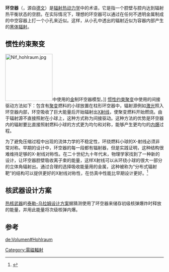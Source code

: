 {{noteTA
|G1=Physics
}}
'''环空器'''（{{lang-en|Hohlraum}}，源自[[德文|德文]]）是[[辐射|辐射]][[热动力学|热动力学]]中的术语，它是指一个腔壁与腔内达到辐射热平衡状态的空腔。在实际情况下，理想的环空器可以通过在任何不透明金属制成的中空容器上打一个小孔来近似。这样，从小孔中透出的辐射近似为容器内部产生的[[黑体辐射|黑体辐射]]。

==惯性约束聚变==
[[Image:Nif_hohlraum.jpg|150px]]中使用的[[金|金]]制环空器模型。]]
[[惯性约束聚变|惯性约束聚变]]中使用的间接驱动方法如下：包含有[[核聚变|聚变]]燃料的小球放置在柱形环空器中，辐射源例如[[激光|激光]]照入环空器内部，环空吸收了巨大能量后开始辐射出[[X射线|X射线]]，使聚变燃料开始燃烧。由于辐射源不直接照射在小球上，这种方式称为间接驱动。这种方法的优势是环空器内的辐射要比直接照射燃料小球的方式更为均匀和对称，能够产生更均匀的[[内爆|内爆]]过程。

为了避免压缩过程中出现的流体力学的不稳定性，环绕燃料小球的X-射线必须非常对称。早期的设计中，环空器的每一段都有辐射器，但是实践证明，这种结构很难维持足够的X-射线对称性。在二十世纪九十年代末，物理学家找到了一种新的设计，让环空器腔壁吸收离子束的能量，这样X射线可以从环绕小球的很大一部分的立体角辐射出。通过合理的选择吸收能量用的金属，这种被称为“分布式辐射靶”的结构可以提供更好的X射线对称性，在仿真中性能比早期设计更好。<ref>{{Cite web |url=http://www.globalsecurity.org/wmd/intro/hohlraum.htm |title=Hohlraum |accessdate=2011-01-20 |archive-date=2010-02-02 |archive-url=https://web.archive.org/web/20100202123444/http://www.globalsecurity.org/wmd/intro/hohlraum.htm |dead-url=no }}</ref>

==核武器设计方案==
[[热核武器|热核武器]]的[[泰勒-乌拉姆设计方案|泰勒-乌拉姆设计方案]]据猜测使用了环空器来储存初级核弹爆炸时释放的能量，并用此能量将次级核弹内爆。

==参考==
{{reflist}}

[[de:Volumen#Hohlraum|de:Volumen#Hohlraum]]

[[Category:電磁輻射|Category:電磁輻射]]